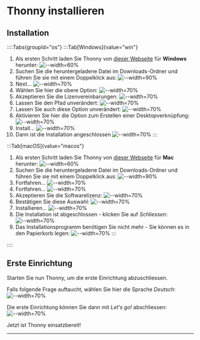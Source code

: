 # Thonny installieren
## Installation


::::Tabs{groupId="os"}
:::Tab[Windows]{value="win"}
1. Als ersten Schritt laden Sie Thonny von [dieser Webseite](https://thonny.org/) für **Windows** herunter:
   ![--width=60%](img/thonny-installieren/win/00-download-thonny.png)
2. Suchen Sie die heruntergeladene Datei im Downloads-Ordner und führen Sie sie mit einem Doppelklick aus:
   ![--width=90%](img/thonny-installieren/win/01-download-ausfuehren.png)
3. Next...
   ![--width=70%](img/thonny-installieren/win/02-welcome.png)
4. Wählen Sie hier die obere Option:
   ![--width=70%](img/thonny-installieren/win/03-install-for-me.png)
5. Akzeptieren Sie die Lizenvereinbarungen:
   ![--width=70%](img/thonny-installieren/win/04-accept.png)
6. Lassen Sie den Pfad unverändert:
   ![--width=70%](img/thonny-installieren/win/05-pfad.png)
7. Lassen Sie auch diese Option unverändert:
   ![--width=70%](img/thonny-installieren/win/06-start-menu-shortcut.png)
8. Aktivieren Sie hier die Option zum Erstellen einer Desktopverknüpfung:
   ![--width=70%](img/thonny-installieren/win/07-desktop-shortcut.png)
9. Install...
   ![--width=70%](img/thonny-installieren/win/08-install.png)
10. Dann ist die Installation angeschlossen
    ![--width=70%](img/thonny-installieren/win/09-fertig.png)
:::

:::Tab[macOS]{value="macos"}
1. Als ersten Schritt laden Sie Thonny von [dieser Webseite](https://thonny.org/) für **Mac** herunter:
![--width=60%](img/thonny-installieren/macos/00-download-thonny.png)
2. Suchen Sie die heruntergeladene Datei im Downloads-Ordner und führen Sie sie mit einem Doppelklick aus:
![--width=90%](img/thonny-installieren/macos/01-download-ausfuehren.png)
3. Fortfahren...
![--width=70%](img/thonny-installieren/macos/02-welcome.png)
4. Fortfahren...
![--width=70%](img/thonny-installieren/macos/03-lizenz.png)
5. Akzeptieren Sie die Softwarelizenz:
![--width=70%](img/thonny-installieren/macos/04-accept.png)
6. Bestätigen Sie diese Auswahl:
![--width=70%](img/thonny-installieren/macos/05-install-for-all.png)
7. Installieren...
![--width=70%](img/thonny-installieren/macos/06-installieren.png)
8. Die Installation ist abgeschlossen - klicken Sie auf _Schliessen_:
![--width=70%](img/thonny-installieren/macos/07-abgeschlossen.png)
9. Das Installationsprogramm benötigen Sie nicht mehr - Sie können es in den Papierkorb legen:
![--width=70%](img/thonny-installieren/macos/08-in-den-papierkorb.png)
:::

::::


## Erste Einrichtung
Starten Sie nun Thonny, um die erste Einrichtung abzuschliessen.

Falls folgende Frage auftaucht, wählen Sie hier die Sprache _Deutsch_:
![--width=70%](img/thonny-installieren/win/10-sprache.png)

Die erste Einrichtung können Sie dann mit _Let's go!_ abschliessen:
![--width=70%](img/thonny-installieren/win/11-los.png)

Jetzt ist Thonny einsatzbereit!


---

